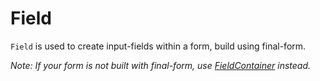 

<Meta of={FieldStories} />

# Field

`Field` is used to create input-fields within a form, build using final-form.

_Note: If your form is not built with final-form, use [FieldContainer](/docs/docs-form-components-fieldcontainer--page) instead._

<Canvas>
    <Story of={FieldStories.Basic} />
</Canvas>
